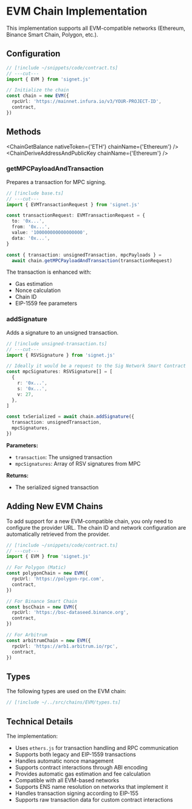 
# EVM Chain Implementation

This implementation supports all EVM-compatible networks (Ethereum, Binance Smart Chain, Polygon, etc.).

## Configuration

```ts twoslash filename="base.ts"
// [!include ~/snippets/code/contract.ts]
// ---cut---
import { EVM } from 'signet.js'

// Initialize the chain
const chain = new EVM({
  rpcUrl: 'https://mainnet.infura.io/v3/YOUR-PROJECT-ID',
  contract,
})
```

## Methods

<ChainGetBalance nativeToken={'ETH'} chainName={'Ethereum'} />
<ChainDeriveAddressAndPublicKey chainName={'Ethereum'} />

### getMPCPayloadAndTransaction

Prepares a transaction for MPC signing.

```ts twoslash filename="unsigned-transaction.ts"
// [!include base.ts]
// ---cut---
import { EVMTransactionRequest } from 'signet.js'

const transactionRequest: EVMTransactionRequest = {
  to: '0x...',
  from: '0x...',
  value: '100000000000000000',
  data: '0x...',
}

const { transaction: unsignedTransaction, mpcPayloads } =
  await chain.getMPCPayloadAndTransaction(transactionRequest)
```

The transaction is enhanced with:

- Gas estimation
- Nonce calculation
- Chain ID
- EIP-1559 fee parameters

### addSignature

Adds a signature to an unsigned transaction.

```ts twoslash
// [!include unsigned-transaction.ts]
// ---cut---
import { RSVSignature } from 'signet.js'

// Ideally it would be a request to the Sig Network Smart Contract
const mpcSignatures: RSVSignature[] = [
  {
    r: '0x...',
    s: '0x...',
    v: 27,
  },
]

const txSerialized = await chain.addSignature({
  transaction: unsignedTransaction,
  mpcSignatures,
})
```

**Parameters:**

- `transaction`: The unsigned transaction
- `mpcSignatures`: Array of RSV signatures from MPC

**Returns:**

- The serialized signed transaction

<ChainBroadcastTx />

## Adding New EVM Chains

To add support for a new EVM-compatible chain, you only need to configure the provider URL. The chain ID and network configuration are automatically retrieved from the provider.

```ts twoslash
// [!include ~/snippets/code/contract.ts]
// ---cut---
import { EVM } from 'signet.js'

// For Polygon (Matic)
const polygonChain = new EVM({
  rpcUrl: 'https://polygon-rpc.com',
  contract,
})

// For Binance Smart Chain
const bscChain = new EVM({
  rpcUrl: 'https://bsc-dataseed.binance.org',
  contract,
})

// For Arbitrum
const arbitrumChain = new EVM({
  rpcUrl: 'https://arb1.arbitrum.io/rpc',
  contract,
})
```

## Types

The following types are used on the EVM chain:

```ts twoslash
// [!include ~/../src/chains/EVM/types.ts]
```

## Technical Details

The implementation:

- Uses `ethers.js` for transaction handling and RPC communication
- Supports both legacy and EIP-1559 transactions
- Handles automatic nonce management
- Supports contract interactions through ABI encoding
- Provides automatic gas estimation and fee calculation
- Compatible with all EVM-based networks
- Supports ENS name resolution on networks that implement it
- Handles transaction signing according to EIP-155
- Supports raw transaction data for custom contract interactions
